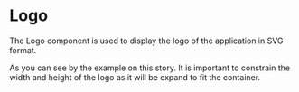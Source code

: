
<Meta
  title="atom/Logo"
  component={Logo}
/>

# Logo

The Logo component is used to display the logo of the application in SVG format.

<Tip type="warning">
  As you can see by the example on this story. It is important to constrain the width and height of the logo as it will be expand to fit the container.
</Tip>

<Canvas withSource="open">
  <Story name="Default">
    <Logo />
  </Story>
</Canvas>

<Canvas withSource="open">
  <Story name="constrained to a reasonable size">
    <Logo width='100px'/>
  </Story>
</Canvas>

<Canvas withSource="open">
  <Story name="constrained With custom fill colour">
    <Logo width='100px' fill="rebeccapurple"/>
  </Story>
</Canvas>
